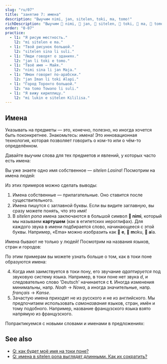 ```yaml
---
slug: "ru/07"
title: "занятие 7: имена"
description: "Выучим nimi, jan, sitelen, toki, ma, tomo!"
richDescription: "Выучим 󱥂 nimi, 󱤑 jan, 󱥠 sitelen, 󱥬 toki, 󱤰 ma, 󱥭 tomo!"
order: "0-07"
practice:
  - l1: "Я рисую местность."
    l2: "mi sitelen e ma."
  - l1: "Твой рисунок большой."
    l2: "sitelen sina li suli."
  - l1: "Люди говорят о зданиях."
    l2: "jan li toki e tomo."
  - l1: "Твоё имя — Майя."
    l2: "nimi sina li jan Maja."
  - l1: "Иман говорит по-арабски."
    l2: "jan Iman li toki Alapi."
  - l1: "Город Торонто большой."
    l2: "ma tomo Towano li suli."
  - l1: "Я вижу кириллицу."
    l2: "mi lukin e sitelen Kililisa."
---
```



## Имена

Указывать на предметы — это, конечно, полезно, но иногда хочется быть поконкретнее. Знакомьтесь: имена! Это инновационная технология, которая позволяет говорить о ком-то или о чём-то определённом.

Давайте выучим слова для тех предметов и явлений, у которых часто есть имена:

<List>
  <Word sl="nimi" m="имя, слово" />
  <Word sl="jan" m="человек" />
  <Word sl="sitelen" m="изображение, письменность; рисовать, писать" />
  <Word sl="toki" m="речь, язык; говорить" />
  <Word sl="ma" m="земля, местность, страна" />
  <Word sl="tomo" m="здание, комната, дом" />
</List>

Вы уже знаете одно имя собственное — _sitelen Lasina_! Посмотрим на имена людей:

<List>
  <Sentence sl="jan Nowa" m="человек по имени Ной (от англ. Noah)" />
  <Sentence sl="jan Ema" m="человек по имени Эмма (от англ. Emma)" />
</List>

Из этих примеров можно сделать выводы:

1. Имена собственные — прилагательные. Оно ставится после существительного.
2. Имена пишутся с заглавной буквы. Если вы видите заглавную, вы сразу можете понять, что это имя!
3. В _sitelen pona_ имена заключаются в большой символ **󱥂 nimi**, который мы называем **картушем** (как в египетских иероглифах). Для каждого звука в имени подбирается слово, начинающееся с этой буквы. Например, «Ema» можно изобразить как 󱤉 **e**, 󱤶 **m**oku, 󱤂 **a**la.

Имена бывают не только у людей! Посмотрим на названия языков, стран и городов:

<List>
  <Sentence
    sl="toki Kanse"
    m="язык под названием французский (от франц. 'français')"
  />
  <Sentence sl="ma Tosi" m="страна под названием Германия (от нем. 'Deutsch')" />
  <Sentence
    sl="ma tomo Loma"
    m="город под названием Рим (от лат. 'Rōma')"
  />
</List>

По этим примерам вы можете узнать больше о том, как в токи поне образуются имена:

4. Когда имя заимствуется в токи пону, его звучание _адаптируется_ под звуковую систему языка. Например, в токи поне нет звука _d_, и следовательно слово 'Deutsch' начинается с **t**. Иногда изменения минимальны, напр. _Noah_ → _Nowa_, а иногда значительные, напр. _français_ → _Kanse_.
5. Зачастую имена приходят не из русского и не из английского. Мы предпочитаем использовать _самоназвания_ языков, стран, имён и тому подобного. Например, название французского языка взято напрямую из французского.

Попрактикуемся с новыми словами и именами в предложениях:

<List>
  <Sentence sl="waso li lukin e ma." m="Птица смотрит на местность." />
  <Sentence sl="jan li toki e tomo." m="Люди говорят о доме." />
  <Sentence sl="jan pona li toki pona." m="Приятные люди приятно говорят." />
  <Sentence sl="nimi ona li jan Kenta." m="Его зовут Кента." />
  <Sentence sl="jan Sunita li sitelen e pipi." m="Сунита рисует насекомое." />
  <Sentence sl="jan Nina li toki Kanse." m="Нина говорит по-французски." />
  <Sentence sl="jan Ema li sona pona e ma Tosi." m="Эмма хорошо знает Германию." />
</List>

<Practice exercises={frontmatter.practice} client:load />

## See also
* [Q: как будет моё имя на токи поне?](en/make-a-name)
* [Q: имена в sitelen pona выглядят длинными. Как их сократить?](en/simpler-cartouches)
